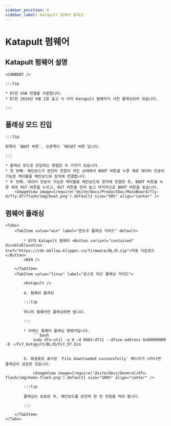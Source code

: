 ```yaml
---
sidebar_position: 6
sidebar_label: Katapult 펌웨어 플래싱
---
```







# Katapult 펌웨어


## Katapult 펌웨어 설명

    <CANBOOT />

    :::tip

    * D7은 USB 연결을 사용합니다.
    * D7은 2024년 9월 1일 출고 시 이미 Katapult 펌웨어가 사전 플래싱되어 있습니다.

    :::

## 플래싱 모드 진입

    :::tip

    왼쪽이 `BOOT 버튼`, 오른쪽이 `RESET 버튼`입니다.

    :::

    * 플래싱 모드로 진입하는 방법은 두 가지가 있습니다.
    * 첫 번째: 메인보드가 완전히 전원이 꺼진 상태에서 BOOT 버튼을 누른 채로 데이터 전송이 가능한 케이블을 메인보드와 장치에 연결합니다.
    * 두 번째: 데이터 전송이 가능한 케이블을 메인보드와 장치에 연결한 후, BOOT 버튼을 누른 채로 RST 버튼을 누르고, RST 버튼을 먼저 놓고 마지막으로 BOOT 버튼을 놓습니다.
        <ImageView image={require('@site/docs/ProductDoc/MainBoard/fly-d/fly-d7/flash/img/boot.png').default} size="50%" align="center" />

## 펌웨어 플래싱
    <Tabs>
        <TabItem value="win" label="윈도우 플래싱 가이드" default>

            * D7의 Katapult 펌웨어 <Button variant="contained" disableElevation href="https://cdn.mellow.klipper.cn/firmware/BL/D.zip">자동 다운로드</Button>
            <WIN />

        </TabItem>
        <TabItem value="linux" label="호스트 머신 플래싱 가이드">

            <Katapult />

            4. 펌웨어 플래싱

            :::tip

            하나의 펌웨어만 플래싱하면 됩니다.

            :::

            * 아래는 펌웨어 플래싱 명령어입니다.
                ```bash
                sudo dfu-util -a 0 -d 0483:df11 --dfuse-address 0x08000000 -D ~/FLY_Katapult/BL/D/FLY_D7.bin
                ```

            5. 화살표로 표시된 `File downloaded successfully` 메시지가 나타나면 플래싱이 성공한 것입니다.

                <ImageView image={require('@site/docs/General/dfu-flash/img/make-flash.png').default} size="100%" align="center" />

            :::tip

            플래싱이 완료된 후, 메인보드를 완전히 한 번 전원을 꺼야 합니다.

            :::

        </TabItem>
    </Tabs>